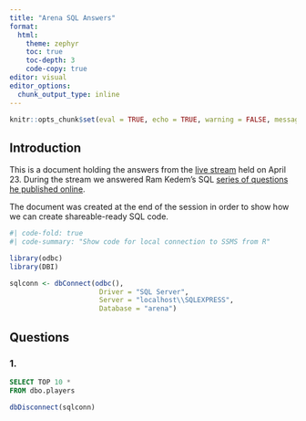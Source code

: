 ```yaml
---
title: "Arena SQL Answers"
format:
  html:
    theme: zephyr
    toc: true
    toc-depth: 3
    code-copy: true
editor: visual
editor_options: 
  chunk_output_type: inline
---
```


```r
knitr::opts_chunk$set(eval = TRUE, echo = TRUE, warning = FALSE, message= FALSE)
```



## Introduction

This is a document holding the answers from the [live stream](https://www.youtube.com/watch?v=uRWunH_LOLY) held on April 23. During the stream we answered Ram Kedem's SQL [series of questions he published online](https://docs.google.com/document/d/1H4Jo215InMGDVxU7Zuk31cJeh8vy_knF1xJ-jtzXST0/edit?fbclid=IwAR1lmuH5GM3yqOpbXnavnBe_v26tD_ZG3cjqtqWeImwfXeBRR2vOI3LcEWA). 

The document was created at the end of the session in order to show how we can create shareable-ready SQL code.

```r
#| code-fold: true
#| code-summary: "Show code for local connection to SSMS from R"

library(odbc)
library(DBI)

sqlconn <- dbConnect(odbc(),
                      Driver = "SQL Server",
                      Server = "localhost\\SQLEXPRESS",
                      Database = "arena")
```

## Questions

### 1. 


```sql
SELECT TOP 10 * 
FROM dbo.players
```

```r
dbDisconnect(sqlconn)
```
 
